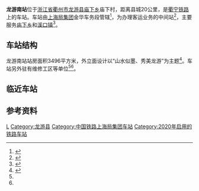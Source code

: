 {{Infobox China railway station
|name = 龙游南站
|eng_name = Longyounan Railway Station
|symbol_right = {{rint|cn|rail}}
|image = 
|caption = 
|other_name= 
|code = 32803
|commercial_code = LYU
|pinyin_code = LYN
|type= 中间站
|业务性质 = 
|技术性质= 
|address = [[浙江省|浙江省]][[衢州市|衢州市]][[龙游县|龙游县]][[庙下乡_(龙游县)|庙下乡]]庙下村经堂前和晓溪村间
|coordinates = {{coord|28.846765|N|119.151016|E|format=dms|display=inline,title|type:railwaystation_region:CN}}
|built= 
|opened=
|owned = [[上海局集团|上海局集团]]金华车务段松阳车间
|operator= 
|line = [[衢宁铁路|衢宁铁路]]
|classification =
|platform = 2
|tracks = 4
|website = 
}}
'''龙游南站'''位于[[浙江省|浙江省]][[衢州市|衢州市]][[龙游县|龙游县]][[庙下乡_(龙游县)|庙下乡]]庙下村，距离县城20公里，是[[衢宁铁路|衢宁铁路]]上的车站。车站由[[上海局集团|上海局集团]]金华车务段管辖<ref>{{cite news|title=衢宁铁路进入静态验收开通倒计时 9月底金华市民可乘火车去龙泉庆元|url=http://www.jinhua.gov.cn/11330700002592599F/gzdt/202007/t20200712_4672924_1.html|publisher=金华市政府|work=金华日报|date=2020-07-12|quote=浙江段新建龙游南、遂昌、松阳、龙泉、庆元5座客货运中间站，归属金华车务段管辖。}}{{Dead link}}</ref>，为办理客运业务的中间站<ref name="pl">{{cite article|title=新建衢州至宁德铁路环境影响报告书|publisher=中铁第四勘察设计院集团有限公司|year=2014}}</ref>，主要服务[[庙下乡_(龙游县)|庙下乡]]和[[溪口镇_(龙游县)|溪口镇]]<ref name="lynp">{{cite news|title=衢宁铁路龙游南站土地征收工作启动|url=http://www.longyou.gov.cn/art/2018/3/13/art_1242989_15983011.html|publisher=龙游县人民政府|date=2018-03-13}}</ref>。

==车站结构==
龙游南站站房面积3496平方米，外立面设计以“山水似墨、秀美龙游”为主题<ref>{{cite news|title=看，衢州这个新火车站揭开面纱！在哪儿？长啥样？ |url=https://zj.zjol.com.cn/news.html?id=1470198|work=衢州发布|publisher=浙江新闻|date=2020-06-20}}</ref>。车站另外驻有维修工区等单位<ref name="pl"/><ref name="lynp"/>。
== 临近车站 ==
{{start rail box|[[中国铁路|中国铁路]]}}
{{s-inop|[[全旺站|全旺站]]|[[衢州站|衢州站]]方向}}
{{s-line|[[衢宁铁路|衢宁铁路]]<br />← 15km 龙游南站 11km →}}
{{s-inop|[[北界站|北界站]]|[[宁德站|宁德站]]方向}}
{{end box}}

== 参考资料 ==
{{reflist}}

{{衢宁铁路}}
{{衢丽铁路}}
[[Category:衢州市铁路车站|L]]
[[Category:龙游县|Category:龙游县]]
[[Category:中国铁路上海局集团车站|Category:中国铁路上海局集团车站]]
[[Category:2020年启用的铁路车站|Category:2020年启用的铁路车站]]